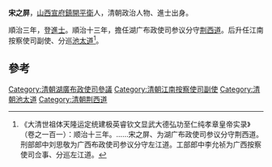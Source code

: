 '''宋之屏'''，[[山西|山西]][[宣府鎮|宣府鎮]][[開平衛|開平衛]]人，清朝政治人物、進士出身。

順治三年，登[[進士|進士]]。順治十三年，擔任湖广布政使司参议分守[[荆西道|荆西道]]。后升任江南按察使司副使、分巡[[池太道|池太道]]<ref>《大清世祖体天隆运定统建极英睿钦文显武大德弘功至仁纯孝章皇帝实录》（卷之一百一）：顺治十三年。……宋之屏、为湖广布政使司参议分守荆西道。刑部郎中刘思敬为广西布政使司参议分守左江道。工部郎中李允祯为广西按察使司佥事、分巡左江道。</ref>。

==參考==
{{reflist}}
{{清朝人物小作品}}
{{顺治三年丙戌科殿试金榜}}
[[Category:清朝湖廣布政使司參議|Category:清朝湖廣布政使司參議]]
[[Category:清朝江南按察使司副使|Category:清朝江南按察使司副使]]
[[Category:清朝池太道|Category:清朝池太道]]
[[Category:清朝荆西道|Category:清朝荆西道]]